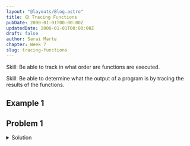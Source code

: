 ```yaml
---
layout: "@layouts/Blog.astro"
title: 🟡 Tracing Functions
pubDate: 2000-01-01T00:00:00Z
updatedDate: 2000-01-01T00:00:00Z
draft: false
author: Sarai Marte
chapter: Week 7
slug: tracing-functions
---
```


Skill: Be able to track in what order are functions are executed.

Skill: Be able to determine what the output of a program is by tracing the results of the functions.

## Example 1

## Problem 1

<details>
  <summary>Solution</summary>
</details>
